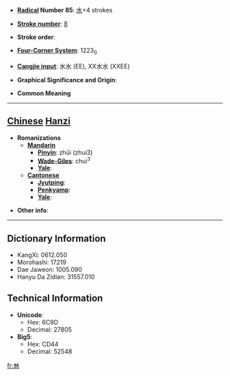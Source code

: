 * '''[[Wiktionary:Chinese radical index| Radical]] Number 85''': [[Wiktionary:Chinese radical index 水|水]]+4 strokes

* '''[[Wiktionary:Chinese total strokes index|Stroke number]]''': [[Wiktionary:Chinese total strokes index 8|8]]

* '''Stroke order''': 

* '''[[Wiktionary:Chinese four corner index|Four-Corner System]]''': 1223<sub>0</sub>

* '''[[Wiktionary:Chinese Cangjie index|Cangjie input]]''': 水水 (EE), XX水水 (XXEE)

* '''Graphical Significance and Origin''': 

* '''Common Meaning'''

----

== [[Chinese]] [[Hanzi]] ==

* '''Romanizations'''
** '''[[Mandarin]]'''
*** '''[[Pinyin]]''': zhǔi (zhui3)
*** '''[[Wade-Giles]]''': chui<sup>3</sup>
*** '''[[Yale]]''': 
** '''[[Cantonese]]'''
*** '''[[Jyutping]]''':
*** '''[[Penkyamp]]''': 
*** '''[[Yale]]''': 

* '''Other info''': 

----

== Dictionary Information ==

* KangXi: 0612.050
* Morohashi: 17219
* Dae Jaweon: 1005.090
* Hanyu Da Zidian: 31557.010

== Technical Information ==

* '''Unicode''':
** Hex: 6C9D
** Decimal: 27805
* '''Big5''':
** Hex: CD44
** Decimal: 52548

[[fr:沝]]